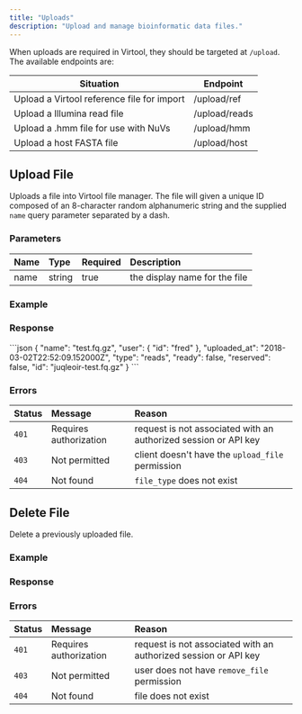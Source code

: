 ```yaml
---
title: "Uploads"
description: "Upload and manage bioinformatic data files."
---
```



When uploads are required in Virtool, they should be targeted at `/upload`. The available endpoints are:

| Situation                                  | Endpoint      |
| ------------------------------------------ | ------------- |
| Upload a Virtool reference file for import | /upload/ref   |
| Upload a Illumina read file                | /upload/reads |
| Upload a .hmm file for use with NuVs       | /upload/hmm   |
| Upload a host FASTA file                   | /upload/host  |

## Upload File

<Permission name="upload_file" />

Uploads a file into Virtool file manager. The file will given a unique ID composed of an 8-character random alphanumeric string and the supplied `name` query parameter separated by a dash.

<Endpoint method="POST" path="/upload/:file_type" />

### Parameters

| Name | Type   | Required | Description                   |
| :--- | :----- | :------- | :---------------------------- |
| name | string | true     | the display name for the file |

### Example

<Request method="POST" path="/upload/reads?name=test.fq.gz" />

### Response

<Response status="201 Created" location="/api/files/juqleoir-test.fq.gz" >
```json
{
  "name": "test.fq.gz",
  "user": {
    "id": "fred"
  },
  "uploaded_at": "2018-03-02T22:52:09.152000Z",
  "type": "reads",
  "ready": false,
  "reserved": false,
  "id": "juqleoir-test.fq.gz"
}
```
</Response>

### Errors

| Status | Message                | Reason                                                          |
| :----- | :--------------------- | :-------------------------------------------------------------- |
| `401`  | Requires authorization | request is not associated with an authorized session or API key |
| `403`  | Not permitted          | client doesn't have the `upload_file` permission                |
| `404`  | Not found              | `file_type` does not exist                                      |

## Delete File

<Permission name="delete_file" />

Delete a previously uploaded file.

<Endpoint method="DELETE" path="/api/files/:id" />

### Example

<Request method="DELETE" path="/api/files/juqleoir-test.fq.gz" />

### Response

<Response status="204 No content" />

### Errors

| Status | Message                | Reason                                                          |
| :----- | :--------------------- | :-------------------------------------------------------------- |
| `401`  | Requires authorization | request is not associated with an authorized session or API key |
| `403`  | Not permitted          | user does not have `remove_file` permission                     |
| `404`  | Not found              | file does not exist                                             |
